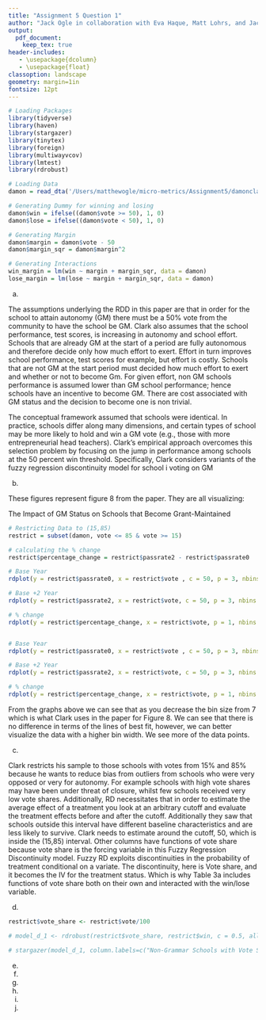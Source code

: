 ```yaml
---
title: "Assignment 5 Question 1"
author: "Jack Ogle in collaboration with Eva Haque, Matt Lohrs, and Jack Knickrehm"
output:
  pdf_document:
    keep_tex: true
header-includes:
   - \usepackage{dcolumn}
   - \usepackage{float}
classoption: landscape
geometry: margin=1in
fontsize: 12pt
---
```



```r
# Loading Packages
library(tidyverse)
library(haven)
library(stargazer)
library(tinytex)
library(foreign)
library(multiwayvcov)
library(lmtest)
library(rdrobust)

# Loading Data
damon = read_dta('/Users/matthewogle/micro-metrics/Assignment5/damonclark.dta')

# Generating Dummy for winning and losing
damon$win = ifelse((damon$vote >= 50), 1, 0)
damon$lose = ifelse((damon$vote < 50), 1, 0)

# Generating Margin
damon$margin = damon$vote - 50
damon$margin_sqr = damon$margin^2

# Generating Interactions
win_margin = lm(win ~ margin + margin_sqr, data = damon)
lose_margin = lm(lose ~ margin + margin_sqr, data = damon)

```


(a)

The assumptions underlying the RDD in this paper are that in order for the school to attain autonomy (GM) there must be a 50% vote from the community to have the school be GM. Clark also assumes that the school performance, test scores, is increasing in autonomy and school effort. Schools that are already GM at the start of a period are fully autonomous and therefore decide only how much effort to exert. Effort in turn improves school performance, test scores for example, but effort is costly. Schools that are not GM at the start period must decided how much effort to exert and whether or not to become Gm. For given effort, non GM schools performance is assumed lower than GM school performance; hence schools have an incentive to become GM. There are cost associated with GM status and the decision to become one is non trivial.

The conceptual framework assumed that schools were identical. In practice, schools differ along many dimensions, and certain types of school may be more likely to hold and win a GM vote (e.g., those with more entrepreneurial head teachers). Clark's empirical approach overcomes this selection problem by focusing on the jump in performance among schools at the 50 percent win threshold. Specifically, Clark considers variants of the fuzzy regression discontinuity model for school i voting on GM

(b)

These figures represent figure 8 from the paper. They are all visualizing:

The Impact of GM Status on Schools that Become Grant-Maintained

```r
# Restricting Data to (15,85) 
restrict = subset(damon, vote <= 85 & vote >= 15)

# calculating the % change
restrict$percentage_change = restrict$passrate2 - restrict$passrate0

# Base Year
rdplot(y = restrict$passrate0, x = restrict$vote , c = 50, p = 3, nbins = 7, title = "Base Year (bin-width = 7)", x.label= "Vote Share", y.label = "% Pass")

# Base +2 Year
rdplot(y = restrict$passrate2, x = restrict$vote, c = 50, p = 3, nbins = 7, title = "Base + 2 Years (bin-width = 7)", x.label= "Vote Share", y.label = "% Pass")

# % change
rdplot(y = restrict$percentage_change, x = restrict$vote, p = 1, nbins = 7, c = 50, title = "Change (bin-width = 7)", x.label= "Vote Share", y.label = "% Pass")


# Base Year
rdplot(y = restrict$passrate0, x = restrict$vote , c = 50, p = 3, nbins = 2, title = "Base Year (bin-width = 2)", x.label= "Vote Share", y.label = "% Pass")

# Base +2 Year
rdplot(y = restrict$passrate2, x = restrict$vote, c = 50, p = 3, nbins = 2, title = "Base + 2 Years (bin-width = 2)", x.label= "Vote Share", y.label = "% Pass")

# % change
rdplot(y = restrict$percentage_change, x = restrict$vote, p = 1, nbins = 2, c = 50, title = "Change (bin-width = 2)", x.label= "Vote Share", y.label = "% Pass")


```

From the graphs above we can see that as you decrease the bin size from 7 which is what Clark uses in the paper for Figure 8. We can see that there is no difference in terms of the lines of best fit, however, we can better visualize the data with a higher bin width. We see more of the data points.

(c)

Clark restricts his sample to those schools with votes from 15% and 85% because he wants to reduce bias from outliers from schools who were very opposed or very for autonomy. For example schools with high vote shares may have been under threat of closure, whilst few schools received very low vote shares. Additionally, RD necessitates that in order to estimate the average effect of a treatment you look at an arbitrary cutoff and evaluate the treatment effects before and after the cutoff. Additionally they saw that schools outside this interval have different baseline characteristics and are less likely to survive. Clark needs to estimate around the cutoff, 50, which is inside the (15,85) interval. Other columns have functions of vote share because vote share is the forcing variable in this Fuzzy Regression Discontinuity model. Fuzzy RD exploits discontinuities in the probability of treatment conditional on a variate. The discontinuity, here is Vote share, and it becomes the IV for the treatment status. Which is why Table 3a includes functions of vote share both on their own and interacted with the win/lose variable.

(d)

```r
restrict$vote_share <- restrict$vote/100

# model_d_1 <- rdrobust(restrict$vote_share, restrict$win, c = 0.5, all=T)

# stargazer(model_d_1, column.labels=c("Non-Grammar Schools with Vote Shares in [15,85] interval"), title="Regression Results (d)", align=TRUE, notes = "Standard errors in parentheses", notes.align = "l")

```

\begin{table}[!htbp] \centering 
  \caption{Regression Results (d)} 
  \label{} 
\begin{tabular}{@{\extracolsep{5pt}}lD{.}{.}{-3} } 
\\[-1.8ex]\hline 
\hline \\[-1.8ex] 
 & \multicolumn{1}{c}{\textit{Dependent variable:}} \\ 
\cline{2-2} 
 & \multicolumn{1}{c}{Non-Grammar Schools with Vote Shares in [15,85] interval} \\ 
\hline \\[-1.8ex] 
 Win & -0.000^{***} \\ 
  & (0.000) \\ 
  & \\ 
 lose &  \\ 
  &  \\ 
  & \\ 
 percentage\_change & 0.000 \\ 
  & (0.000) \\ 
  & \\ 
 vote:lose & 1.000^{***} \\ 
  & (0.000) \\ 
  & \\ 
 vote:win & 1.000^{***} \\ 
  & (0.000) \\ 
  & \\ 
 Constant & -0.000^{***} \\ 
  & (0.000) \\ 
  & \\ 
\hline \\[-1.8ex] 
Observations & \multicolumn{1}{c}{524} \\ 
R$^{2}$ & \multicolumn{1}{c}{1.000} \\ 
Adjusted R$^{2}$ & \multicolumn{1}{c}{1.000} \\ 
Residual Std. Error & \multicolumn{1}{c}{0.000 (df = 519)} \\ 
F Statistic & \multicolumn{1}{c}{34,064,124,303,065,597,294,021,672,173,568.000$^{***}$ (df = 4; 519)} \\ 
\hline 
\hline \\[-1.8ex] 
\textit{Note:}  & \multicolumn{1}{l}{$^{*}$p$<$0.1; $^{**}$p$<$0.05; $^{***}$p$<$0.01} \\ 
 & \multicolumn{1}{l}{Standard errors in parentheses} \\ 
\end{tabular} 
\end{table}


(e)
(f)
(g)
(h)
(i)
(j)